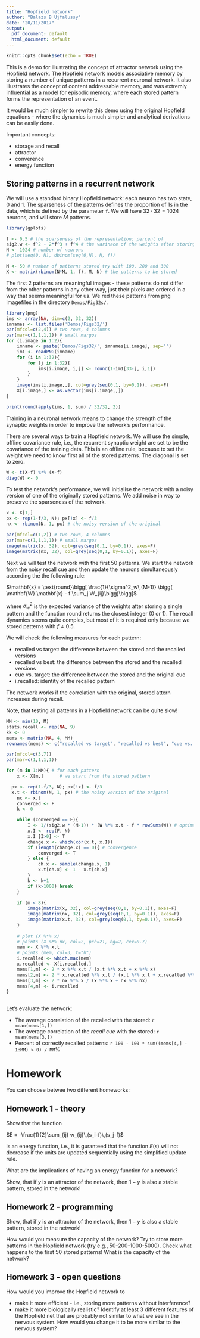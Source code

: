 ```yaml
---
title: "Hopfield network"
author: "Balazs B Ujfalussy"
date: "20/11/2017"
output:
  pdf_document: default
  html_document: default
---
```


```r
knitr::opts_chunk$set(echo = TRUE)
```


This is a demo for illustrating the concept of attractor network using the Hopfield network. The Hopfield network models associative memory by storing a number of unique patterns in a recurrent neuronal network. It also illustrates the concept of content addressable memory, and was extremly influential as a model for episodic memory, 
where each stored pattern forms the representation of an event.

It would be much simpler to rewrite this demo using the original Hopfield equations - where the dynamics is much simpler and analytical derivations can be easily done.

Important concepts:

* storage and recall
* attractor
* converence
* energy function

## Storing patterns in a recurrent network

We will use a standard binary Hopfield network: each neuron has two state, 0 and 1. The sparseness of the patterns defines the proportion of 1s in the data, which is defined by the parameter `f`. We will have $32 \cdot 32 = 1024$ neurons, and will store $M$ patterns. 

```r
library(gplots)

f <- 0.5 # the sparseness of the representation: percent of 
sig2.w <- f^2 - 2*f^3 + f^4 # the varinace of the weights after storing a single pattern
N <- 1024 # number of neurons
# plot(seq(0, N), dbinom(seq(0,N), N, f))

M <- 50 # number of patterns stored try with 100, 200 and 300
X <- matrix(rbinom(N*M, 1, f), M, N) # the patterns to be stored
```


The first 2 patterns are meaningful images - these patterns do not differ from the other patterns in any other way, just their pixels are ordered in a way that seems meaningful for us. We red these patterns from png imagefiles in the directory `Demos/Fig32s/`.

```r
library(png)
ims <- array(NA, dim=c(2, 32, 32))
imnames <- list.files('Demos/Figs32/')
par(mfcol=c(2,4)) # two rows, 4 columns
par(mar=c(1,1,1,1)) # small margos
for (i.image in 1:2){
	imname <- paste('Demos/Figs32/', imnames[i.image], sep='')
	im1 <- readPNG(imname)
	for (i in 1:32){
		for (j in 1:32){
			ims[i.image, i,j] <- round(1-im1[33-j, i,1])
		}
	}
	image(ims[i.image,,], col=grey(seq(0,1, by=0.1)), axes=F)
	X[i.image,] <- as.vector(ims[i.image,,])
}

```



```r
print(round(apply(ims, 1, sum) / 32/32, 2))
```

Training in a neuronal network means to change the strength of the synaptic weights in order to improve the network's performance. 

There are several ways to train a Hopfield network. We will use the simple, offline covariance rule, i.e., the recurrent synaptic weight are set to be the covariance of the training data. This is an offline rule, because to set the weight we need to know first all of the stored patterns. The diagonal is set to zero.

```r
W <- t(X-f) %*% (X-f)
diag(W) <- 0

```


To test the network's performance, we will initialise the network with  a noisy version of one of the originally stored patterns. We add noise in way to preserve the sparseness of the network.

```r
x <- X[1,]
px <- rep(1-f/3, N); px[!x] <- f/3 
nx <- rbinom(N, 1, px) # the noisy version of the original

par(mfcol=c(1,2)) # two rows, 4 columns
par(mar=c(1,1,1,1)) # small margos
image(matrix(x, 32), col=grey(seq(0,1, by=0.1)), axes=F)
image(matrix(nx, 32), col=grey(seq(0,1, by=0.1)), axes=F)
```


Next we will test the network with the first 50 patterns. We start the network from the noisy recall cue and then update the neurons simultaneously according the the following rule:

$\mathbf{x} = \text{round}\bigg[ \frac{1}{\sigma^2_w\,(M-1)} \bigg( \mathbf{W} \mathbf{x} - f \sum_j W_{ij}\bigg)\bigg]$

where $\sigma^2_w$ is the expected variance of the weights after storing a single pattern and the function $\text{round}$ returns the closest integer (0 or 1). The recall dynamics seems quite complex, but most of it is required only because we stored patterns with $f \neq 0.5$. 

We will check the following measures for each pattern:

* recalled vs target: the difference between the stored and the recalled versions
* recalled vs best: the difference between the stored and the recalled versions
* cue vs. target: the difference between the stored and the original cue
* i.recalled: identity of the recalled pattern

The network works if the correlation with the original, stored attern increases during recall. 

Note, that testing all patterns in a Hopfield network can be quite slow!


```r
MM <- min(10, M)
stats.recall <- rep(NA, 9)
kk <- 0
mems <- matrix(NA, 4, MM)
rownames(mems) <- c("recalled vs target", "recalled vs best", "cue vs. target", "i.recalled")

par(mfcol=c(3,7))
par(mar=c(1,1,1,1))

for (m in 1:MM){ # for each pattern
	x <- X[m,] 		# we start from the stored pattern

  px <- rep(1-f/3, N); px[!x] <- f/3 
  x.t <- rbinom(N, 1, px) # the noisy version of the original
	nx <- x.t
	converged <- F
	k <- 0

	while (converged == F){
		I <- 1/(sig2.w * (M-1)) * (W %*% x.t - f * rowSums(W)) # optimal dynamics from Eq. 6. of Savin et al., 2013
		x.I <- rep(F, N)
		x.I [I>0] <- T
		change.x <- which(xor(x.t, x.I))
		if (length(change.x) == 0){ # convergence
			converged <- T
		} else {
			ch.x <- sample(change.x, 1)
			x.t[ch.x] <- 1 - x.t[ch.x]
		}
		k <- k+1
		if (k>1000) break
	}
	
	if (m < 8){
		image(matrix(x, 32), col=grey(seq(0,1, by=0.1)), axes=F)
		image(matrix(nx, 32), col=grey(seq(0,1, by=0.1)), axes=F)
		image(matrix(x.t, 32), col=grey(seq(0,1, by=0.1)), axes=F)	
	}
	
	# plot (X %*% x)
	# points (X %*% nx, col=2, pch=21, bg=2, cex=0.7)
	mem <- X %*% x.t
	# points (mem, col=3, t="h")
	i.recalled <- which.max(mem)
	x.recalled <- X[i.recalled,]
	mems[1,m] <- 2 * x %*% x.t / (x.t %*% x.t + x %*% x)
	mems[2,m] <- 2 * x.recalled %*% x.t / (x.t %*% x.t + x.recalled %*% x.recalled)
	mems[3,m] <- 2 * nx %*% x / (x %*% x + nx %*% nx)
	mems[4,m] <- i.recalled
}
	
```


Let's evaluate the network:

* The average correlation of the recalled with the stored: `r mean(mems[1,])`
* The average correlation of the *recall cue* with the stored: `r mean(mems[3,])`
* Percent of correctly recalled patterns: `r 100 - 100 * sum((mems[4,] - 1:MM) > 0) / MM`%

# Homework

You can choose betwee two different homeworks:

## Homework 1 - theory

Show that the function

$E = -\frac{1}{2}\sum_{ij} w_{ij}\,(s_i-f)\,(s_j-f)$

is an energy function, i.e., it is guranteed that the function $E(s)$ will not decrease if the units are updated sequentially using the simplified update rule.

What are the implications of having an energy function for a network? 

Show, that if $y$ is an attractor of the network, then $1-y$ is also a stable pattern, stored in the network!

## Homework 2 - programming

Show, that if $y$ is an attractor of the network, then $1-y$ is also a stable pattern, stored in the network!

How would you measure the capacity of the network? Try to store more patterns in the Hopfield network (try e.g., 50-200-1000-5000). Check what happens to the first 50 stored patterns! What is the capacity of the network?

## Homework 3 - open questions

How would you improve the Hopfield network to

* make it more efficient - i.e., storing more patterns without interference?
* make it more biologically realistic? Identify at least 3 different features of the Hopfield net that are probably not similar to what we see in the nervous system. How would you change it to be more similar to the nervous system?


